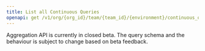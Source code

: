```yaml
---
title: List all Continuous Queries
openapi: get /v1/org/{org_id}/team/{team_id}/{environment}/continuous_query
---
```



<OrgManagementAPI />

<Warning>
Aggregation API is currently in closed beta.
The query schema and the behaviour is subject to change based on beta feedback.
</Warning>
